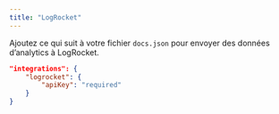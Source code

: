 ```yaml
---
title: "LogRocket"
---
```


Ajoutez ce qui suit à votre fichier `docs.json` pour envoyer des données d’analytics à LogRocket.

```json Analytics options in docs.json
"integrations": {
    "logrocket": {
        "apiKey": "required"
    }
}
```